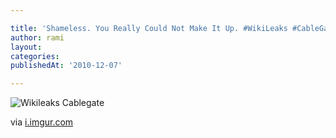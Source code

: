 ```yaml
---

title: 'Shameless. You Really Could Not Make It Up. #WikiLeaks #CableGate'
author: rami
layout: 
categories:
publishedAt: '2010-12-07'

---
```


![Wikileaks Cablegate](/assets/images/content/zeitgeist/wikileaks-cablegate.png)

  
via <a href="http://i.imgur.com/VTgCa.png">i.imgur.com</a>
